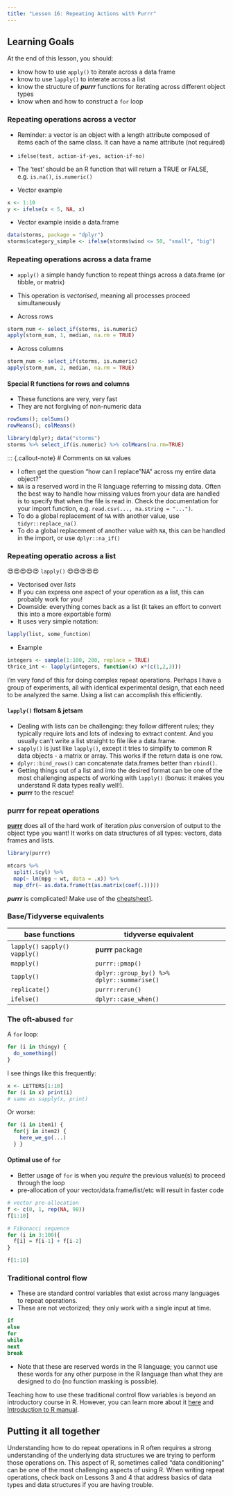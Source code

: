 ```yaml
---
title: "Lesson 16: Repeating Actions with Purrr"
---
```


::: {.callout-caution collapse="false"}
## Learning Goals

At the end of this lesson, you should: 

* know how to use `apply()` to iterate across a data frame
* know to use `lapply()` to interate across a list
* know the structure of ***purrr*** functions for iterating across different object types
* know when and how to construct a `for` loop

:::

### Repeating operations across a vector

* Reminder: a vector is an object with a length attribute composed of items each of the same class. It can have a name attribute (not required)

* `ifelse(test, action-if-yes, action-if-no)`

* The 'test' should be an R function that will return a TRUE or FALSE, e.g. `is.na()`, `is.numeric()`

* Vector example
```r
x <- 1:10
y <- ifelse(x < 5, NA, x)
```

* Vector example inside a data.frame
```r
data(storms, package = "dplyr")
storms$category_simple <- ifelse(storms$wind <= 50, "small", "big")
```


### Repeating operations across a data frame

* `apply()` a simple handy function to repeat things across a data.frame (or tibble, or matrix)
* This operation is *vectorised*, meaning all processes proceed simultaneously

* Across rows
```r
storm_num <- select_if(storms, is.numeric)
apply(storm_num, 1, median, na.rm = TRUE)
```

* Across columns
```r
storm_num <- select_if(storms, is.numeric)
apply(storm_num, 2, median, na.rm = TRUE)
```


#### Special R functions for rows and columns

* These functions are very, very fast
* They are not forgiving of non-numeric data

```r
rowSums(); colSums()
rowMeans(); colMeans()
```

```r
library(dplyr); data("storms")
storms %>% select_if(is.numeric) %>% colMeans(na.rm=TRUE)
```

::: {.callout-note}
# Comments on `NA` values

* I often get the question "how can I replace "NA" across my entire data object?" 
* `NA` is a reserved word in the R language referring to missing data. Often the best way to handle how missing values from your data are handled is to specify that when the file is read in. Check the documentation for your import function, e.g. `read.csv(..., na.string = "...")`.
* To do a global replacement of `NA` with another value, use `tidyr::replace_na()`
* To do a global replacement of another value with `NA`, this can be handled in the import, or use `dplyr::na_if()`


### Repeating operatio across a list

😍😍😍😍😍 `lapply()` 😍😍😍😍😍

* Vectorised over *lists*
* If you can express one aspect of your operation as a list, this can probably work for you!
* Downside: everything comes back as a list (it takes an effort to convert this into a more exportable form)
* It uses very simple notation: 

```r
lapply(list, some_function)
```

* Example
```r
integers <- sample(1:100, 200, replace = TRUE)
thrice_int <- lapply(integers, function(x) x*(c(1,2,3)))
```

I'm very fond of this for doing complex repeat operations. Perhaps I have a group of experiments, all with identical experimental design, that each need to be analyzed the same. Using a list can accomplish this efficiently. 

#### `lapply()` flotsam & jetsam

* Dealing with lists can be challenging: they follow different rules; they typically require lots and lots of indexing to extract content. And you usually can't write a list straight to file like a data.frame.  
* `sapply()` is just like `lapply()`, except it tries to simplify to common R data objects - a matrix or array. This works if the return data is one row. 
* `dplyr::bind_rows()` can concatenate data.frames better than `rbind()`.
* Getting things out of a list and into the desired format can be one of the most challenging aspects of working with `lapply()` (bonus: it makes you understand R data types really well!).
* **purrr** to the rescue! 


### purrr for repeat operations

**[purrr](https://purrr.tidyverse.org/)** does all of the hard work of iteration *plus* conversion of output to the object type you want! It works on data structures of all types: vectors, data frames and lists. 

```r
library(purrr)

mtcars %>%
  split(.$cyl) %>%
  map(~ lm(mpg ~ wt, data = .x)) %>%
  map_dfr(~ as.data.frame(t(as.matrix(coef(.)))))
```

::: {.callout-note}

***purrr*** is complicated! Make use of the [cheatsheet](https://raw.githubusercontent.com/rstudio/cheatsheets/main/purrr.pdf)].

:::

###  Base/Tidyverse equivalents

|base functions | tidyverse equivalent |
|--------------|-----------------------|
| `lapply()` `sapply()` `vapply()`|  **purrr** package   |
| `mapply()` | `purrr::pmap()` |
| `tapply()` | `dplyr::group_by() %>%  dplyr::summarise()` |
| `replicate()` | `purrr:rerun()` |
| `ifelse()`  | `dplyr::case_when()`  |


### The oft-abused `for`

A `for` loop: 
```r
for (i in thingy) {
  do_something()
}
```

I see things like this frequently: 
```r
x <- LETTERS[1:10]
for (i in x) print(i)
# same as sapply(x, print)
```

Or worse: 
```r
for (i in item1) {
  for(j in item2) {
    here_we_go(...)
  } }
```


#### Optimal use of `for`

* Better usage of `for` is when you *require* the previous value(s) to proceed through the loop
* pre-allocation of your vector/data.frame/list/etc will result in faster code
```r
# vector pre-allocation
f <- c(0, 1, rep(NA, 98)) 
f[1:10]

# Fibonacci sequence
for (i in 3:100){
  f[i] = f[i-1] + f[i-2]
}

f[1:10]
```


### Traditional control flow

* These are standard control variables that exist across many languages to repeat operations. 
* These are not vectorized; they only work with a single input at time. 

```r
if
else
for 
while
next
break
```

* Note that these are reserved words in the R language; you cannot use these words for any other purpose in the R language than what they are designed to do (no function masking is possible). 

::: {.callout-note}

Teaching how to use these traditional control flow variables is beyond an introductory course in R. However, you can learn more about it [here](../lessons/control_flow.qmd) and [Introduction to R manual](https://cran.r-project.org/doc/manuals/r-release/R-intro.pdf).   
:::

::: {.callout-tip}
## Putting it all together

Understanding how to do repeat operations in R often requires a strong understanding of the underlying data structures we are trying to perform those operations on. This aspect of R, sometimes called "data conditioning" can be one of the most challenging aspects of using R. When writing repeat operations, check back on Lessons 3 and 4 that address basics of data types and data structures if you are having trouble. 

:::